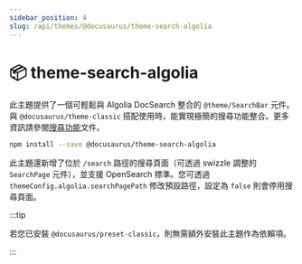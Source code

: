 ```yaml
---
sidebar_position: 4
slug: /api/themes/@docusaurus/theme-search-algolia
---
```


# 📦 theme-search-algolia

此主題提供了一個可輕鬆與 Algolia DocSearch 整合的 `@theme/SearchBar` 元件。與 `@docusaurus/theme-classic` 搭配使用時，能實現極簡的搜尋功能整合。更多資訊請參閱[搜尋功能](../../search.mdx)文件。

```bash npm2yarn
npm install --save @docusaurus/theme-search-algolia
```

此主題還新增了位於 `/search` 路徑的搜尋頁面（可透過 swizzle 調整的 `SearchPage` 元件），並支援 OpenSearch 標準。您可透過 `themeConfig.algolia.searchPagePath` 修改預設路徑，設定為 `false` 則會停用搜尋頁面。

:::tip

若您已安裝 `@docusaurus/preset-classic`，則無需額外安裝此主題作為依賴項。

:::